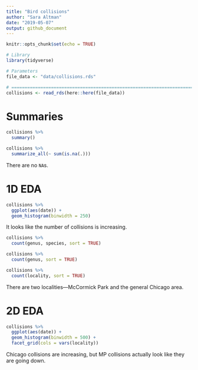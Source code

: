 ```yaml
---
title: "Bird collisions"
author: "Sara Altman"
date: "2019-05-07"
output: github_document
---
```


```r
knitr::opts_chunk$set(echo = TRUE)
```

```r
# Library
library(tidyverse)

# Parameters
file_data <- "data/collisions.rds"

# ==============================================================================
collisions <- read_rds(here::here(file_data))
```

# Summaries

```r
collisions %>% 
  summary()
```

```r
collisions %>% 
  summarize_all(~ sum(is.na(.)))
```

There are no `NA`s.

# 1D EDA

```r
collisions %>% 
  ggplot(aes(date)) +
  geom_histogram(binwidth = 250)
```

It looks like the number of collisions is increasing.

```r
collisions %>% 
  count(genus, species, sort = TRUE)
```

```r
collisions %>% 
  count(genus, sort = TRUE)
```


```r
collisions %>% 
  count(locality, sort = TRUE)
```

There are two localities---McCormick Park and the general Chicago area.

# 2D EDA

```r
collisions %>% 
  ggplot(aes(date)) +
  geom_histogram(binwidth = 500) +
  facet_grid(cols = vars(locality))
```

Chicago collisions are increasing, but MP collisions actually look like they are going down. 


